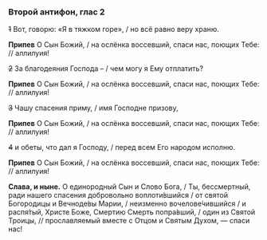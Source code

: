 ### Второй антифон, глас 2

~~1~~ Вот, говорю: «Я в тяжком горе», / но всё равно веру храню.

**Припев** О Сын Божий, / на ослёнка воссевший, спаси нас, поющих Тебе: // аллилуия!

~~2~~ За благодеяния Господа – / чем могу я Ему отплатить?

**Припев** О Сын Божий, / на ослёнка воссевший, спаси нас, поющих Тебе: // аллилуия!

~~3~~ Чашу спасения приму, / имя Господне призову,

**Припев** О Сын Божий, / на ослёнка воссевший, спаси нас, поющих Тебе: // аллилуия!

~~4~~ и обеты, что дал я Господу, / перед всем Его народом исполню.

**Припев** О Сын Божий, / на ослёнка воссевший, спаси нас, поющих Тебе: // аллилуия!

**Слава, и ныне.** О единородный Сын и Слово Бога, / Ты, бессмертный, ради нашего спасения добровольно воплоти́вшийся / от святой Богородицы и Вечноде́вы Марии, /  неизменно вочелове́чившийся / и распя́тый, Христе Боже, Смертию Смерть попра́вший, / один из Святой Троицы, // прославляемый вместе с Отцом и Святым Духом, — спаси нас!
